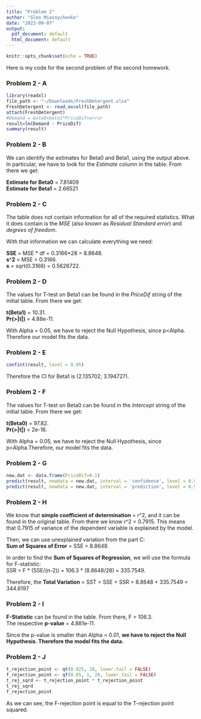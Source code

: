 ```yaml
---
title: "Problem 2"
author: "Glen Miasnychenko"
date: "2023-09-07"
output:
  pdf_document: default
  html_document: default
---
```


```r
knitr::opts_chunk$set(echo = TRUE)
```

Here is my code for the second problem of the second homework.

### Problem 2 - A

```r
library(readxl)
file_path <- "~/Downloads/FreshDetergent.xlsx"
FreshDetergent <- read_excel(file_path)
attach(FreshDetergent)
#Demand = beta0+beta1*PriceDif+error
result=lm(Demand ~ PriceDif)
summary(result)
```


### Problem 2 - B

We can identify the estimates for Beta0 and Beta1, using the output above. In
particular, we have to look for the *Estimate* column in the table. From there we get:

**Estimate for Beta0** = 7.81409  
**Estimate for Beta1** = 2.66521

### Problem 2 - C

The table does not contain information for all of the required statistics. What it does
contain is the *MSE* (also known as *Residual Standard error*) and *degrees of freedom*.  

With that information we can calculate everything we need:  

**SSE** = MSE * df = 0.3166*28 = 8.8648.   
**s^2** = MSE = 0.3166.   
**s** = sqrt(0.3166) = 0.5626722.   

### Problem 2 - D

The values for T-test on Beta1 can be found in the *PriceDif* string of the initial table.
From there we get:

**t(Beta1)** = 10.31.   
**Pr(>|t|)** = 4.88e-11.   

With Alpha = 0.05, we have to reject the Null Hypothesis, since p<Alpha. Therefore our model fits the data.

### Problem 2 - E
```r
confint(result, level = 0.95)
```

Therefore the CI for Beta1 is (2.135702; 3.194727).

### Problem 2 - F

The values for T-test on Beta0 can be found in the *Intercept* string of the initial table.
From there we get:

**t(Beta0)** = 97.82.     
**Pr(>|t|)** = 2e-16. 

With Alpha = 0.05, we have to reject the Null Hypothesis, since p<Alpha.Therefore, our model fits the data.

### Problem 2 - G
```r
new.dat <- data.frame(PriceDif=0.1)
predict(result, newdata = new.dat, interval = 'confidence', level = 0.95)
predict(result, newdata = new.dat, interval = 'prediction', level = 0.95)
```

### Problem 2 - H

We know that **simple coefficient of determination** = r^2, and it can be found in the 
original table. From there we know r^2 = 0.7915. This means that 0.7915 of variance of 
the dependent variable is explained by the model.         

Then, we can use unexplained variation from the part C:   
**Sum of Squares of Error** = SSE = 8.8648.      

In order to find the **Sum of Squares of Regression**, we will use the formula for F-statistic:     
SSR =  F * (SSE/(n-2)) = 106.3 * (8.8648/28) = 335.7549.      

Therefore, the **Total Variation** = SST = SSE + SSR = 8.8648 + 335.7549 = 344.6197

### Problem 2 - I

**F-Statistic** can be found in the table. From there, F = 106.3.       
The respective **p-value** = 4.881e-11.     

Since the p-value is smaller than Alpha = 0.01, **we have to reject the Null Hypothesis. 
Therefore the model fits the data.**


### Problem 2 - J
```r
t_rejection_point <- qt(0.025, 28, lower.tail = FALSE)
f_rejection_point <- qf(0.05, 1, 28, lower.tail = FALSE)
t_rej_sqrd <- t_rejection_point * t_rejection_point
t_rej_sqrd
f_rejection_point
```

As we can see, the F-rejection point is equal to the T-rejection point squared. 
